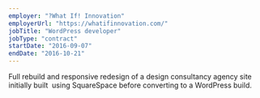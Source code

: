 ```yaml
---
employer: "?What If! Innovation"
employerUrl: "https://whatifinnovation.com/"
jobTitle: "WordPress developer"
jobType: "contract"
startDate: "2016-09-07"
endDate: "2016-10-21"
---
```


Full rebuild and responsive redesign of a design consultancy agency site initially built  using SquareSpace before converting to a WordPress build.
